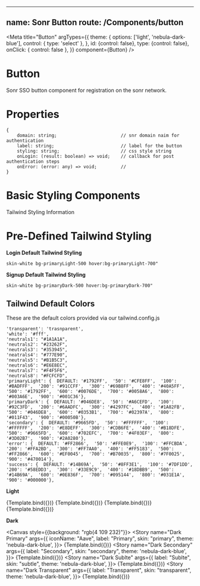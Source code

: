 
<!-- Button.stories.mdx -->


---
name: Sonr Button
route: /Components/button
---

<Meta
  title="Button"
  argTypes={{
    theme: {
      options: ['light', 'nebula-dark-blue'],
      control: {
        type: 'select'
      },
    },
    id: {control: false},
    type: {control: false},
    onClick: { control: false },
  }}
  component={Button}
/>

# Button
Sonr SSO button component for registration on the sonr network.

# Properties
```
{
    domain: string;                        // snr domain naim for authentication
    label: string;                         // label for the button
    styling: string;                       // css style string
    onLogin: (result: boolean) => void;    // callback for post authentication steps
    onError: (error: any) => void;         //
}
```

# Basic Styling Components

Tailwind Styling Information

# Pre-Defined Tailwind Styling

**Login Default Tailwind Styling**
```
skin-white bg-primaryLight-500 hover:bg-primaryLight-700"
```
**Signup Default Tailwind Styling**
```
skin-white bg-primaryDark-500 hover:bg-primaryDark-700"
```

## Tailwind Default Colors

These are the default colors provided via our tailwind.config.js

```
'transparent': 'trasnparent',
'white': '#fff',
'neutrals1': "#1A1A1A",
'neutrals2': "#23262F",
'neutrals3': "#353945",
'neatrals4': "#777E90",
'neutrals5': "#B1B5C3",
'neutrals6': "#E6E8EC",
'neutrals7': "#F4F5F6",
'neutrals8': "#FCFCFD",
'primaryLight': {  DEFAULT: '#1792FF',  '50': '#CFE8FF',  '100': '#BADFFF',  '200': '#91CCFF',  '300': '#69B8FF',  '400': '#40A5FF',  '500': '#1792FF',  '600': '#0076DE',  '700': '#0058A6',  '800': '#003A6E',  '900': '#001C36'},
'primaryDark': {  DEFAULT: '#046DE8',  '50': '#A6CEFD',  '100': '#92C3FD',  '200': '#6AADFC',  '300': '#4297FC',  '400': '#1A82FB',  '500': '#046DE8',  '600': '#0353B1',  '700': '#02397A',  '800': '#011F43',  '900': '#00050B'},
'secondary': {  DEFAULT: '#9665FD',  '50': '#FFFFFF',  '100': '#FFFFFF',  '200': '#E8DEFF',  '300': '#CDB6FE',  '400': '#B18DFE',  '500': '#9665FD',  '600': '#702EFC',  '700': '#4F03EF',  '800': '#3D02B7',  '900': '#2A0280'},
'error': {  DEFAULT: '#FF2866',  '50': '#FFE0E9',  '100': '#FFCBDA',  '200': '#FFA2BD',  '300': '#FF7AA0',  '400': '#FF5183',  '500': '#FF2866',  '600': '#EF0045',  '700': '#B70035',  '800': '#7F0025',  '900': '#470014'},
'success': {  DEFAULT: '#14B69A',  '50': '#8FF3E1',  '100': '#7DF1DD',  '200': '#58EDD3',  '300': '#33E9C9',  '400': '#18DBB9',  '500': '#14B69A',  '600': '#0E836F',  '700': '#095144',  '800': '#031E1A',  '900': '#000000'},
```


**Light**

<Canvas>
    <Story name="Primary"
      args={{
        iconName: "Aave",
        label: "Primary",
        skin: "primary",
    }}>
        {Template.bind({})}
    </Story>
    <Story name="Secondary"
      args={{
        label: "Secondary",
        skin: "secondary",
    }}>
        {Template.bind({})}
    </Story>
    <Story name="Sublte"
      args={{
        label: "Sublte",
        skin: "subtle",
    }}>
        {Template.bind({})}
    </Story>
    <Story name="Transparent"
      args={{
        label: "Transparent",
        skin: "transparent",
    }}>
        {Template.bind({})}
    </Story>
</Canvas>

**Dark**

<Canvas style={{background: "rgb(4 109 232)"}}>
    <Story name="Dark Primary"
      args={{
        iconName: "Aave",
        label: "Primary",
        skin: "primary",
        theme: 'nebula-dark-blue',
    }}>
        {Template.bind({})}
    </Story>
    <Story name="Dark Secondary"
      args={{
        label: "Secondary",
        skin: "secondary",
        theme: 'nebula-dark-blue',
    }}>
        {Template.bind({})}
    </Story>
    <Story name="Dark Sublte"
      args={{
        label: "Sublte",
        skin: "subtle",
        theme: 'nebula-dark-blue',
    }}>
        {Template.bind({})}
    </Story>
    <Story name="Dark Transparent"
      args={{
        label: "Transparent",
        skin: "transparent",
        theme: 'nebula-dark-blue',
    }}>
        {Template.bind({})}
    </Story>
</Canvas>
